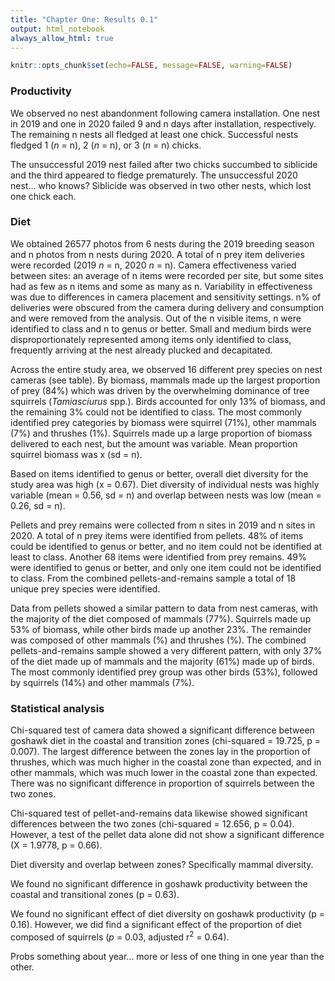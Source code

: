 ```yaml
---
title: "Chapter One: Results 0.1"
output: html_notebook
always_allow_html: true
---
```


```r
knitr::opts_chunk$set(echo=FALSE, message=FALSE, warning=FALSE)
```

### Productivity

We observed no nest abandonment following camera installation. One nest in 2019 and one in 2020 failed 9 and n days after installation, respectively. The remaining n nests all fledged at least one chick. Successful nests fledged 1 (*n* = n), 2 (*n* = n), or 3 (*n* = n) chicks.

<!-- Productivity difference between years? -->

The unsuccessful 2019 nest failed after two chicks succumbed to siblicide and the third appeared to fledge prematurely. The unsuccessful 2020 nest... who knows? Siblicide was observed in two other nests, which lost one chick each.

### Diet

We obtained 26577 photos from 6 nests during the 2019 breeding season and n photos from n nests during 2020. A total of n prey item deliveries were recorded (2019 *n* = n, 2020 *n* = n). Camera effectiveness varied between sites: an average of n items were recorded per site, but some sites had as few as n items and some as many as n. Variability in effectiveness was due to differences in camera placement and sensitivity settings. n% of deliveries were obscured from the camera during delivery and consumption and were removed from the analysis. Out of the n visible items, n were identified to class and n to genus or better. Small and medium birds were disproportionately represented among items only identified to class, frequently arriving at the nest already plucked and decapitated.

Across the entire study area, we observed 16 different prey species on nest cameras (see table). By biomass, mammals made up the largest proportion of prey (84%) which was driven by the overwhelming dominance of tree squirrels (*Tamiasciurus* spp.). Birds accounted for only 13% of biomass, and the remaining 3% could not be identified to class. The most commonly identified prey categories by biomass were squirrel (71%), other mammals (7%) and thrushes (1%). Squirrels made up a large proportion of biomass delivered to each nest, but the amount was variable. Mean proportion squirrel biomass was x (sd = n). 

Based on items identified to genus or better, overall diet diversity for the study area was high (x = 0.67). Diet diversity of individual nests was highly variable (mean = 0.56, sd = n) and overlap between nests was low (mean = 0.26, sd = n).

Pellets and prey remains were collected from n sites in 2019 and n sites in 2020. A total of n prey items were identified from pellets. 48% of items could be identified to genus or better, and no item could not be identified at least to class. Another 68 items were identified from prey remains. 49% were identified to genus or better, and only one item could not be identified to class. From the combined pellets-and-remains sample a total of 18 unique prey species were identified.

Data from pellets showed a similar pattern to data from nest cameras, with the majority of the diet composed of mammals (77%). Squirrels made up 53% of biomass, while other birds made up another 23%. The remainder was composed of other mammals (%) and thrushes (%). The combined pellets-and-remains sample showed a very different pattern, with only 37% of the diet made up of mammals and the majority (61%) made up of birds. The most commonly identified prey group was other birds (53%), followed by squirrels (14%) and other mammals (7%).

### Statistical analysis

Chi-squared test of camera data showed a significant difference between goshawk diet in the coastal and transition zones (chi-squared = 19.725, p = 0.007). The largest difference between the zones lay in the proportion of thrushes, which was much higher in the coastal zone than expected, and in other mammals, which was much lower in the coastal zone than expected. There was no significant difference in proportion of squirrels between the two zones.

Chi-squared test of pellet-and-remains data likewise showed significant differences between the two zones (chi-squared = 12.656, p = 0.04). However, a test of the pellet data alone did not show a significant difference (X = 1.9778, p = 0.66).

<!-- add actual number for zones? ie in coastal n% of diet was x --> 

Diet diversity and overlap between zones? Specifically mammal diversity.

We found no significant difference in goshawk productivity between the coastal and transitional zones (p = 0.63).

We found no significant effect of diet diversity on goshawk productivity (p = 0.16). However, we did find a significant effect of the proportion of diet composed of squirrels (*p* = 0.03, adjusted r^2^ = 0.64).

Probs something about year... more or less of one thing in one year than the other.